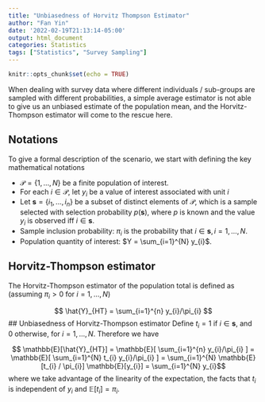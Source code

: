 ```yaml
---
title: "Unbiasedness of Horvitz Thompson Estimator"
author: "Fan Yin"
date: '2022-02-19T21:13:14-05:00'
output: html_document
categories: Statistics
tags: ["Statistics", "Survey Sampling"]
---
```


```r
knitr::opts_chunk$set(echo = TRUE)
```
<script src="https://cdnjs.cloudflare.com/ajax/libs/mathjax/2.7.5/MathJax.js?config=TeX-AMS_CHTML.js"></script>

When dealing with survey data where different individuals / sub-groups are sampled with different probabilities, a simple average estimator is not able to give us an unbiased estimate of the population mean, and the Horvitz-Thompson estimator will come to the rescue here.

## Notations
To give a formal description of the scenario, we start with defining the key mathematical notations

* $\mathcal{P} = \{1, \ldots, N \}$ be a finite population of interest.
* For each $i \in \mathcal{P}$, let $y_{i}$ be a value of interest associated with unit $i$
* Let $\mathbf{s} = \{i_{1}, ..., i_{n} \}$ be a subset of distinct elements of $\mathcal{P}$, which is a sample selected with selection probability $p(\mathbf{s})$, where $p$ is known and the value $y_{i}$ is observed iff $i \in \mathbf{s}$. 
* Sample inclusion probability: $\pi_{i}$ is the probability that $i \in \mathbf{s}, i=1,\ldots,N$. 
* Population quantity of interest: $Y = \sum_{i=1}^{N} y_{i}$. 

## Horvitz-Thompson estimator
The Horvitz-Thompson estimator of the population total is defined as (assuming $\pi_{i} > 0$ for $i=1,\ldots,N$)

$$ \hat{Y}_{HT} = \sum_{i=1}^{n} y_{i}/\pi_{i} $$
## Unbiasedness of Horvitz-Thompson estimator
Define $t_{i} = 1$ if $i \in \mathbf{s}$, and $0$ otherwise, for $i=1, \ldots, N$. Therefore we have

$$ \mathbb{E}[\hat{Y}_{HT}] = \mathbb{E}[ \sum_{i=1}^{n} y_{i}/\pi_{i} ] = \mathbb{E}[ \sum_{i=1}^{N} t_{i} y_{i}/\pi_{i} ] = \sum_{i=1}^{N} \mathbb{E}[t_{i} / \pi_{i}] \mathbb{E}[y_{i}] = \sum_{i=1}^{N} y_{i}$$
where we take advantage of the linearity of the expectation, the facts that $t_{i}$ is independent of $y_{i}$ and $\mathbb{E}[t_{i}] = \pi_{i}$. 